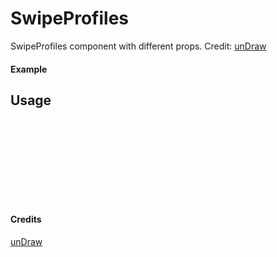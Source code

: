 
<Meta of={SwipeProfiles} title="unDraw/SwipeProfiles" />

# SwipeProfiles

SwipeProfiles component with different props.
Credit: [unDraw](https://undraw.co/illustrations)

#### Example

<Canvas of={SwipeProfiles.Primary} />

## Usage

```ts
import { SwipeProfiles } from "yadl-ui";

const Example = () => {
  return (
      <SwipeProfiles />
  );
};

export default Example;
```

#### Credits
[unDraw](https://undraw.co/illustrations)
